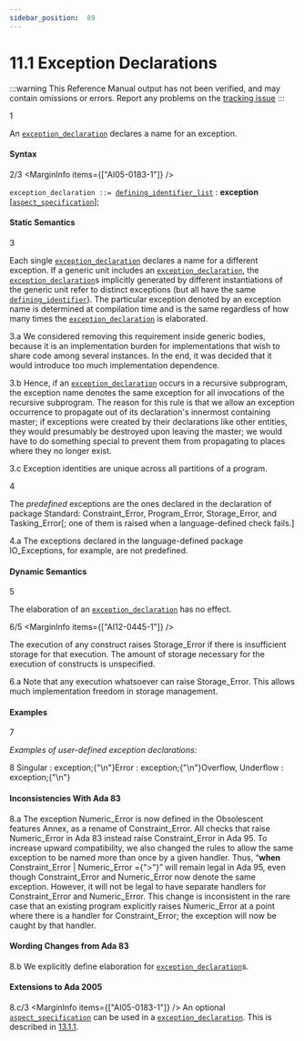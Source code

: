 ```yaml
---
sidebar_position:  89
---
```


# 11.1 Exception Declarations

:::warning
This Reference Manual output has not been verified,
and may contain omissions or errors.
Report any problems on the [tracking issue](https://github.com/ada-lang-io/ada-lang-io/issues/20)
:::


<MarginText>1</MarginText>
<p>An <code><a href="../AA-11/AA-11.1#S0303">exception_declaration</a></code> declares a name for an exception. <br /></p>


#### Syntax

<MarginText>2/3</MarginText>
<MarginInfo items={["AI05-0183-1"]} />

<CodeBlock>
<code>exception_declaration</code><a id="S0303"></a><code> ::= </code><code><a href="../AA-3/AA-3.3#S0033">defining_identifier_list</a></code> : <strong>exception</strong><br />   [<code><a href="../AA-13/AA-13.1#S0346">aspect_specification</a></code>];<br />

</CodeBlock>

#### Static Semantics

<MarginText>3</MarginText>
<p>Each single <code><a href="../AA-11/AA-11.1#S0303">exception_declaration</a></code> declares a name for a different exception. If a generic unit includes an <code><a href="../AA-11/AA-11.1#S0303">exception_declaration</a></code>, the <code><a href="../AA-11/AA-11.1#S0303">exception_declaration</a></code>s implicitly generated by different instantiations of the generic unit refer to distinct exceptions (but all have the same <code><a href="../AA-3/AA-3.1#S0022">defining_identifier</a></code>). The particular exception denoted by an exception name is determined at compilation time and is the same regardless of how many times the <code><a href="../AA-11/AA-11.1#S0303">exception_declaration</a></code> is elaborated. <br /></p>

<MarginText>3.a</MarginText>
<Admonition type="aarm" aarm="reason" title="Reason: ">
<strong></strong>We considered removing this requirement inside generic bodies, because it is an implementation burden for implementations that wish to share code among several instances. In the end, it was decided that it would introduce too much implementation dependence. <br /></Admonition>

<MarginText>3.b</MarginText>
<Admonition type="aarm" aarm="ramification" title="Ramification: ">
<strong></strong>Hence, if an <code><a href="../AA-11/AA-11.1#S0303">exception_declaration</a></code> occurs in a recursive subprogram, the exception name denotes the same exception for all invocations of the recursive subprogram. The reason for this rule is that we allow an exception occurrence to propagate out of its declaration's innermost containing master; if exceptions were created by their declarations like other entities, they would presumably be destroyed upon leaving the master; we would have to do something special to prevent them from propagating to places where they no longer exist. <br /></Admonition>

<MarginText>3.c</MarginText>
<Admonition type="aarm" aarm="ramification" title="Ramification: ">
<strong></strong>Exception identities are unique across all partitions of a program. <br /></Admonition>

<MarginText>4</MarginText>
<p>The <em>predefined</em> exceptions are the ones declared in the declaration of package Standard: Constraint_Error, Program_Error, Storage_Error, and Tasking_Error[; one of them is raised when a language-defined check fails.] <br /></p>

<MarginText>4.a</MarginText>
<Admonition type="aarm" aarm="ramification" title="Ramification: ">
<strong></strong>The exceptions declared in the language-defined package IO_Exceptions, for example, are not predefined. <br /></Admonition>


#### Dynamic Semantics

<MarginText>5</MarginText>
<p>The elaboration of an <code><a href="../AA-11/AA-11.1#S0303">exception_declaration</a></code> has no effect.<br /></p>

<MarginText>6/5</MarginText>
<MarginInfo items={["AI12-0445-1"]} />
<p>The execution of any construct raises Storage_Error if there is insufficient storage for that execution. The amount of storage necessary  for the execution of constructs is unspecified. <br /></p>

<MarginText>6.a</MarginText>
<Admonition type="aarm" aarm="ramification" title="Ramification: ">
<strong></strong>Note that any execution whatsoever can raise Storage_Error. This allows much implementation freedom in storage management. <br /></Admonition>


#### Examples

<MarginText>7</MarginText>
<p><em>Examples of user-defined exception declarations:</em> <br /></p>

<MarginText>8</MarginText>
<CodeBlock language="ada">
Singular : exception;{"\n"}Error    : exception;{"\n"}Overflow, Underflow : exception;{"\n"}

</CodeBlock>

#### Inconsistencies With Ada 83

<MarginText>8.a</MarginText>
<Admonition type="aarm" aarm="note" title="Note: ">
The exception Numeric_Error is now defined in the Obsolescent features Annex, as a rename of Constraint_Error. All checks that raise Numeric_Error in Ada 83 instead raise Constraint_Error in Ada 95. To increase upward compatibility, we also changed the rules to allow the same exception to be named more than once by a given handler. Thus, &ldquo;<strong>when</strong> Constraint_Error | Numeric_Error ={">"}&rdquo; will remain legal in Ada 95, even though Constraint_Error and Numeric_Error now denote the same exception. However, it will not be legal to have separate handlers for Constraint_Error and Numeric_Error. This change is inconsistent in the rare case that an existing program explicitly raises Numeric_Error at a point where there is a handler for Constraint_Error; the exception will now be caught by that handler. <br /></Admonition>


#### Wording Changes from Ada 83

<MarginText>8.b</MarginText>
<Admonition type="aarm" aarm="note" title="Note: ">
We explicitly define elaboration for <code><a href="../AA-11/AA-11.1#S0303">exception_declaration</a></code>s. <br /></Admonition>


#### Extensions to Ada 2005

<MarginText>8.c/3</MarginText>
<MarginInfo items={["AI05-0183-1"]} />
<Admonition type="aarm" aarm="note" title="Note: ">
An optional <code><a href="../AA-13/AA-13.1#S0346">aspect_specification</a></code> can be used in a <code><a href="../AA-11/AA-11.1#S0303">exception_declaration</a></code>. This is described in <a href="../AA-13/AA-13.1#Subclause_13.1.1">13.1.1</a>. <br /></Admonition>

